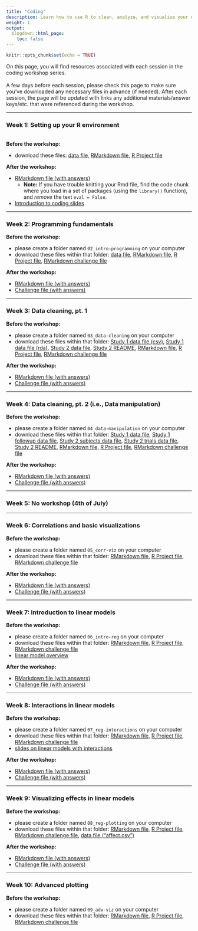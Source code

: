 ```yaml
---
title: "Coding"
description: Learn how to use R to clean, analyze, and visualize your data.
weight: 1
output:
  blogdown::html_page:
    toc: false
---
```


```r
knitr::opts_chunk$set(echo = TRUE)
```

On this page, you will find resources associated with each session in the coding workshop series.
<br><br>
A few days before each session, please check this page to make sure you've downloaded any necessary files in advance (if needed). After each session, the page will be updated with links any additional materials/answer keys/etc. that were referenced during the workshop.

<hr>

### Week 1: Setting up your R environment
<br>
**Before the workshop:**
<ul>
<li>download these files: <a href="/workshop_files/2022/coding-01/shakes.csv" download>data file</a>, <a href="/workshop_files/2022/coding-01/01_lesson.Rmd" download>RMarkdown file</a>, <a href="/workshop_files/2022/coding-01/01_setup.Rproj" download>R Project file</a>
</ul>

**After the workshop:**
<ul>
<li><a href="/workshop_files/2022/coding-01/01_lessonKey.Rmd" download>RMarkdown file (with answers)</a>
<ul><li>**Note:** If you have trouble knitting your Rmd file, find the code chunk where you load in a set of packages (using the `library()` function), and *remove* the text `eval = False`.</ul>
<li><a href="/workshop_files/2022/coding-01/coding-intro.pdf" download>Introduction to coding slides</a>
</ul>

<hr>

### Week 2: Programming fundamentals

**Before the workshop:**
<ul>
<li>please create a folder named `02_intro-programming` on your computer
<li>download these files within that folder: <a href="/workshop_files/2022/coding-02/shakes.csv" download>data file</a>, <a href="/workshop_files/2022/coding-02/lesson.Rmd" download>RMarkdown file</a>, <a href="/workshop_files/2022/coding-02/02_intro-programming.Rproj" download>R Project file</a>, <a href="/workshop_files/2022/coding-02/challenge.Rmd" download>RMarkdown challenge file</a>
</ul>

**After the workshop:**
<ul>
<li><a href="/workshop_files/2022/coding-02/lesson_key.Rmd" download>RMarkdown file (with answers)</a>
<li><a href="/workshop_files/2022/coding-02/challenge_key.Rmd" download>Challenge file (with answers)</a>
</ul>

<hr>

### Week 3: Data cleaning, pt. 1

**Before the workshop:**
<ul>
<li>please create a folder named `03_data-cleaning` on your computer
<li>download these files within that folder: <a href="/workshop_files/2022/coding-03/Study1.csv" download>Study 1 data file (csv)</a>, <a href="/workshop_files/2022/coding-03/Study1.rda" download>Study 1 data file (rda)</a>, <a href="/workshop_files/2022/coding-03/Study2_Subjects.csv" download>Study 2 data file</a>, <a href="/workshop_files/2022/coding-03/README_Study2.txt" download>Study 2 README</a>, <a href="/workshop_files/2022/coding-03/lesson.Rmd" download>RMarkdown file</a>, <a href="/workshop_files/2022/coding-03/03_data-cleaning.Rproj" download>R Project file</a>, <a href="/workshop_files/2022/coding-03/challenge.Rmd" download>RMarkdown challenge file</a>
</ul>

**After the workshop:**
<ul>
<li><a href="/workshop_files/2022/coding-03/lesson_key.Rmd" download>RMarkdown file (with answers)</a>
<li><a href="/workshop_files/2022/coding-03/challenge_key.Rmd" download>Challenge file (with answers)</a>
</ul>

<hr>

### Week 4: Data cleaning, pt. 2 (i.e., Data manipulation)

**Before the workshop:**
<ul>
<li>please create a folder named `04_data-manipulation` on your computer
<li>download these files within that folder: <a href="/workshop_files/2022/coding-04/Study1.csv" download>Study 1 data file</a>, <a href="/workshop_files/2022/coding-04/Study1_Followup.csv" download>Study 1 followup data file</a>, <a href="/workshop_files/2022/coding-04/Study2_Subjects.csv" download>Study 2 subjects data file</a>, <a href="/workshop_files/2022/coding-04/Study2_Trials.csv" download>Study 2 trials data file</a>, <a href="/workshop_files/2022/coding-04/README_Study2.txt" download>Study 2 README</a>, <a href="/workshop_files/2022/coding-04/lesson.Rmd" download>RMarkdown file</a>, <a href="/workshop_files/2022/coding-04/04_data-manipulation.Rproj" download>R Project file</a>, <a href="/workshop_files/2022/coding-04/challenge.Rmd" download>RMarkdown challenge file</a>
</ul>

**After the workshop:**
<ul>
<li><a href="/workshop_files/2022/coding-04/lesson_key.Rmd" download>RMarkdown file (with answers)</a>
<li><a href="/workshop_files/2022/coding-04/challenge_key.Rmd" download>Challenge file (with answers)</a>
</ul>

<hr>

### Week 5: No workshop (4th of July)

<hr>

### Week 6: Correlations and basic visualizations

**Before the workshop:**
<ul>
<li>please create a folder named `05_corr-viz` on your computer
<li>download these files within that folder: <a href="/workshop_files/2022/coding-05/lesson.Rmd" download>RMarkdown file</a>, <a href="/workshop_files/2022/coding-05/05_corr-viz.Rproj" download>R Project file</a>, <a href="/workshop_files/2022/coding-05/challenge.Rmd" download>RMarkdown challenge file</a>
</ul>

**After the workshop:**
<ul>
<li><a href="/workshop_files/2022/coding-05/lesson_key.Rmd" download>RMarkdown file (with answers)</a>
<li><a href="/workshop_files/2022/coding-05/challenge_key.Rmd" download>Challenge file (with answers)</a>
</ul>

<hr>

### Week 7: Introduction to linear models

**Before the workshop:**
<ul>
<li>please create a folder named `06_intro-reg` on your computer
<li>download these files within that folder: <a href="/workshop_files/2022/coding-06/lm-lesson.Rmd" download>RMarkdown file</a>, <a href="/workshop_files/2022/coding-06/06_intro-reg.Rproj" download>R Project file</a>, <a href="/workshop_files/2022/coding-06/lm-challenge.Rmd" download>RMarkdown challenge file</a>
<li><a href="/workshop_files/2022/coding-06/lm-intro.pdf" download>linear model overview</a>
</ul>

**After the workshop:**
<ul>
<li><a href="/workshop_files/2022/coding-06/lm-lesson_key.Rmd" download>RMarkdown file (with answers)</a>
<li><a href="/workshop_files/2022/coding-06/lm-challenge_key.Rmd" download>Challenge file (with answers)</a>
</ul>

<hr>

### Week 8: Interactions in linear models 

**Before the workshop:**
<ul>
<li>please create a folder named `07_reg-interactions` on your computer
<li>download these files within that folder: <a href="/workshop_files/2022/coding-07/lesson.Rmd" download>RMarkdown file</a>, <a href="/workshop_files/2022/coding-07/07_reg-interactions.Rproj" download>R Project file</a>, <a href="/workshop_files/2022/coding-07/challenge.Rmd" download>RMarkdown challenge file</a>
<li><a href="/workshop_files/2022/coding-07/lm-intro-interactions.pdf" download>slides on linear models with interactions</a>
</ul>

**After the workshop:**
<ul>
<li><a href="/workshop_files/2022/coding-07/lesson_key.Rmd" download>RMarkdown file (with answers)</a>
<li><a href="/workshop_files/2022/coding-07/challenge_key.Rmd" download>Challenge file (with answers)</a>
</ul>

<hr>

### Week 9: Visualizing  effects  in linear models 

**Before the workshop:**
<ul>
<li>please create a folder named `08_reg-plotting` on your computer
<li>download these files within that folder: <a href="/workshop_files/2022/coding-08/lesson.Rmd" download>RMarkdown file</a>, <a href="/workshop_files/2022/coding-08/08_reg-plotting.Rproj" download>R Project file</a>, <a href="/workshop_files/2022/coding-08/challenge.Rmd" download>RMarkdown challenge file</a>, <a href="/workshop_files/2022/coding-08/affect.csv" download>data file ("affect.csv")</a>
</ul>

**After the workshop:**
<ul>
<li><a href="/workshop_files/2022/coding-08/lesson_key.Rmd" download>RMarkdown file (with answers)</a>
<li><a href="/workshop_files/2022/coding-08/challenge_key.Rmd" download>Challenge file (with answers)</a>
</ul>

<hr>

### Week 10: Advanced plotting 

**Before the workshop:**
<ul>
<li>please create a folder named `09_adv-viz` on your computer
<li>download these files within that folder: <a href="/workshop_files/2022/coding-09/lesson.Rmd" download>RMarkdown file</a>, <a href="/workshop_files/2022/coding-09/09_adv-viz.Rproj" download>R Project file</a>, <a href="/workshop_files/2022/coding-09/challenge.Rmd" download>RMarkdown challenge file</a>
</ul>
